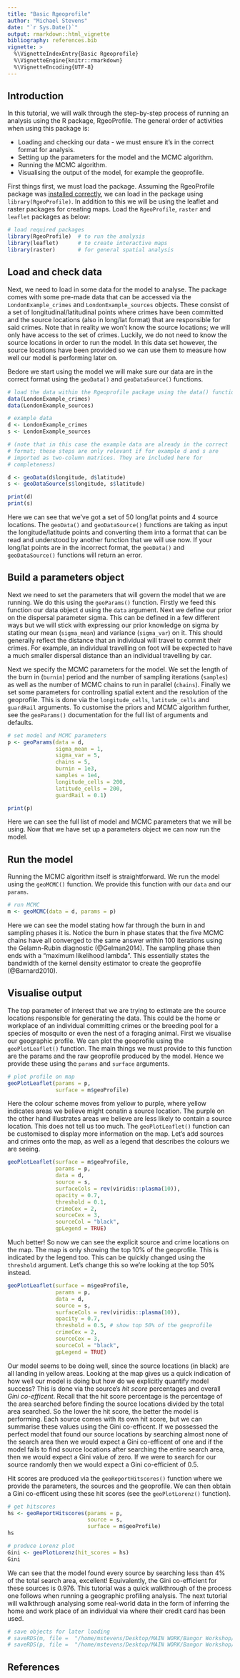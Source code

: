 ```yaml
---
title: "Basic Rgeoprofile"
author: "Michael Stevens"
date: "`r Sys.Date()`"
output: rmarkdown::html_vignette
bibliography: references.bib
vignette: >
  %\VignetteIndexEntry{Basic Rgeoprofile}
  %\VignetteEngine{knitr::rmarkdown}
  %\VignetteEncoding{UTF-8}
---
```


## Introduction

In this tutorial, we will walk through the step-by-step process of running an analysis using the R package, RgeoProfile. The general order of activities when using this package is:

* Loading and checking our data - we must ensure it's in the correct format for analysis. 
* Setting up the parameters for the model and the MCMC algorithm.
* Running the MCMC algorithm. 
* Visualising the output of the model, for example the geoprofile.   

First things first, we must load the package. Assuming the RgeoProfile package was [installed correctly](https://michael-stevens-27.github.io/Rgeoprofile/articles/Installing_RGP.html), we can load in the package using `library(RgeoProfile)`. In addition to this we will be using the leaflet and raster packages for creating maps. Load the `RgeoProfile`, `raster` and `leaflet` packages as below:  

```r
# load required packages
library(RgeoProfile)  # to run the analysis
library(leaflet)      # to create interactive maps
library(raster)       # for general spatial analysis
```

## Load and check data

Next, we need to load in some data for the model to analyse. The package comes with some pre-made data that can be accessed via the `LondonExample_crimes` and `LondonExample_sources` objects. These consist of a set of longitudinal/latitudinal points where crimes have been committed and the source locations (also in long/lat format) that are responsible for said crimes. Note that in reality we won't know the source locations; we will only have access to the set of crimes. Luckily, we do not need to know the source locations in order to run the model. In this data set however, the source locations have been provided so we can use them to measure how well our model is performing later on.  

Bedore we start using the model we will make sure our data are in the correct format using the `geoData()` and `geoDataSource()` functions.
 
```r
# load the data within the Rgeoprofile package using the data() function
data(LondonExample_crimes)
data(LondonExample_sources)

# example data
d <- LondonExample_crimes
s <- LondonExample_sources

# (note that in this case the example data are already in the correct
# format; these steps are only relevant if for example d and s are 
# imported as two-column matrices. They are included here for
# completeness)

d <- geoData(d$longitude, d$latitude)
s <- geoDataSource(s$longitude, s$latitude)

print(d)
print(s)
```

Here we can see that we've got a set of 50 long/lat points and 4 source locations. The `geoData()` and `geoDataSource()` functions are taking as input the longitude/latitude points and converting them into a format that can be read and understood by another function that we will use now. If your long/lat points are in the incorrect format, the `geoData()` and `geoDataSource()` functions will return an error.     

## Build a parameters object

Next we need to set the parameters that will govern the model that we are running. We do this using the `geoParams()` function. Firstly we feed this function our data object `d` using the `data` argument. Next we define our prior on the dispersal parameter sigma. This can be defined in a few different ways but we will stick with expressing our prior knowledge on sigma by stating our mean (`sigma_mean`) and variance (`sigma_var`) on it. This should generally reflect the distance that an individual will travel to commit their crimes. For example, an individual travelling on foot will be expected to have a much smaller dispersal distance than an individual travelling by car. 

Next we specify the MCMC parameters for the model. We set the length of the burn in (`burnin`) period and the number of sampling iterations (`samples`) as well as the number of MCMC chains to run in parallel (`chains`). Finally we set some parameters for controlling spatial extent and the resolution of the geoprofile. This is done via the `longitude_cells`, `latitude_cells` and `guardRail` arguments. To customise the priors and MCMC algorithm further, see the `geoParams()` documentation for the full list of arguments and defaults.  

```r
# set model and MCMC parameters
p <- geoParams(data = d, 
               sigma_mean = 1, 
               sigma_var = 5, 
               chains = 5, 
               burnin = 1e3, 
               samples = 1e4,
               longitude_cells = 200, 
               latitude_cells = 200, 
               guardRail = 0.1)

print(p)
```

Here we can see the full list of model and MCMC parameters that we will be using. Now that we have set up a parameters object we can now run the model. 

## Run the model

Running the MCMC algorithm itself is straightforward. We run the model using the `geoMCMC()` function. We provide this function with our `data` and our `params`. 

```r

# run MCMC
m <- geoMCMC(data = d, params = p)
```

Here we can see the model stating how far through the burn in and sampling phases it is. Notice the burn in phase states that the five MCMC chains have all converged to the same answer within 100 iterations using the Gelamn-Rubin diagnostic (@Gelman2014). The sampling phase then ends with a "maximum likelihood lambda". This essentially states the bandwidth of the kernel density estimator to create the geoprofile (@Barnard2010). 
    
## Visualise output

The top parameter of interest that we are trying to estimate are the source locations responsible for generating the data. This could be the home or workplace of an individual committing crimes or the breeding pool for a species of mosquito or even the nest of a foraging animal. First we visualise our geographic profile. We can plot the geoprofile using the `geoPlotLeaflet()` function. The main things we must provide to this function are the params and the raw geoprofile produced by the model. Hence we provide these using the `params` and `surface` arguments. 

```r
# plot profile on map
geoPlotLeaflet(params = p,
               surface = m$geoProfile)
```

Here the colour scheme moves from yellow to purple, where yellow indicates areas we believe might conatin a source location. The purple on the other hand illustrates areas we believe are less likely to contain a source location. This does not tell us too much. The `geoPlotLeaflet()` function can be customised to display more information on the map. Let's add sources and crimes onto the map, as well as a legend that describes the colours we are seeing. 

```r
geoPlotLeaflet(surface = m$geoProfile,
               params = p,
               data = d, 
               source = s, 
               surfaceCols = rev(viridis::plasma(10)),
               opacity = 0.7,
               threshold = 0.1,
               crimeCex = 2,
               sourceCex = 3,
               sourceCol = "black",
               gpLegend = TRUE)                       
```

Much better! So now we can see the explicit source and crime locations on the map. The map is only showing the top 10\% of the geoprofile. This is indicated by the legend too. This can be quickly changed using the `threshold` argument. Let's change this so we're looking at the top 50\% instead.

```r
geoPlotLeaflet(surface = m$geoProfile,
               params = p,
               data = d, 
               source = s, 
               surfaceCols = rev(viridis::plasma(10)),
               opacity = 0.7,
               threshold = 0.5, # show top 50% of the geoprofile
               crimeCex = 2,
               sourceCex = 3,
               sourceCol = "black",
               gpLegend = TRUE)                       
```
 
Our model seems to be doing well, since the source locations (in black) are all landing in yellow areas. Looking at the map gives us a quick indication of how well our model is doing but how do we explicitly quantify model success? This is done via the source's *hit score* percentages and overall *Gini co-efficent*. Recall that the hit score percentage is the percentage of the area searched before finding the source locations divided by the total area searched. So the lower the hit score, the better the model is performing. Each source comes with its own hit score, but we can summarise these values using the Gini co-efficent. If we possessed the perfect model that found our source locations by searching almost none of the search area then we would expect a Gini co-efficent of one and if the model fails to find source locations after searching the entire search area, then we would expect a Gini value of zero. If we were to search for our source randomly then we would expect a Gini co-efficient of 0.5.

Hit scores are produced via the `geoReportHitscores()` function where we provide the parameters, the sources and the geoprofile. We can then obtain a Gini co-efficent using these hit scores (see the `geoPlotLorenz()` function).

```r

# get hitscores
hs <- geoReportHitscores(params = p, 
                         source = s, 
                         surface = m$geoProfile)
hs

# produce Lorenz plot
Gini <- geoPlotLorenz(hit_scores = hs)
Gini
```

We can see that the model found every source by searching less than 4\% of the total search area, excellent! Equivalently, the Gini co-efficient for these sources is 0.976. This tutorial was a quick walkthrough of the process one follows when running a geographic profiling analysis. The next tutorial will walkthrough analysing some real-world data in the form of inferring the home and work place of an individual via where their credit card has been used.  

```r
# save objects for later loading
# saveRDS(m, file =  "/home/mstevens/Desktop/MAIN WORK/Bangor Workshop/Rgeoprofile/inst/extdata/mcmc_object.rds")
# saveRDS(p, file =  "/home/mstevens/Desktop/MAIN WORK/Bangor Workshop/Rgeoprofile/inst/extdata/params_object.rds")
```
## References
